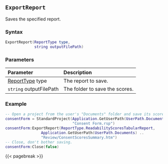 ## `ExportReport` {#standard-exportreport}

Saves\index{reports!exporting} the specified report.

### Syntax {-}

``` .lua
ExportReport(ReportType type,
             string outputFilePath) 
```

### Parameters {-}

**Parameter** | **Description**
| :-- | :-- |
[ReportType](#reporttype) type | The report to save.
`string` outputFilePath | The folder to save the scores.

### Example\index{examples!exporting statistics reports} {-}

``` .lua
-- Open a project from the user's "Documents" folder and save its scores summary
consentForm = StandardProject(Application.GetUserPath(UserPath.Documents) ..
                              "Consent Form.rsp")
consentForm:ExportReport(ReportType.ReadabilityScoresTabularReport,
                Application.GetUserPath(UserPath.Documents) ..
                "Review/ConsentScoresSummary.htm")
-- Close, don't bother saving.
consentForm:Close(false)
```

{{< pagebreak >}}